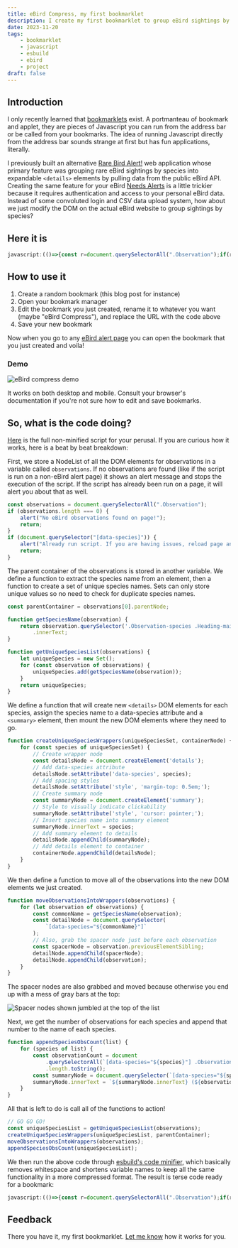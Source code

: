 ```yaml
---
title: eBird Compress, my first bookmarklet
description: I create my first bookmarklet to group eBird sightings by species
date: 2023-11-20
tags:
    - bookmarklet
    - javascript
    - esbuild
    - ebird
    - project
draft: false
---
```


## Introduction

I only recently learned that [bookmarklets](https://thehistoryoftheweb.com/postscript/wait-whats-a-bookmarklet/) exist. A portmanteau of bookmark and applet, they are pieces of Javascript you can run from the address bar or be called from your bookmarks. The idea of running Javascript directly from the address bar sounds strange at first but has fun applications, literally.

I previously built an alternative [Rare Bird Alert!](https://parkerdavis.dev/projects/rba/) web application whose primary feature was grouping rare eBird sightings by species into expandable `<details>` elements by pulling data from the public eBird API. Creating the same feature for your eBird [Needs Alerts](https://ebird.org/alerts) is a little trickier because it requires authentication and access to your personal eBird data. Instead of some convoluted login and CSV data upload system, how about we just modify the DOM on the actual eBird website to group sightings by species?

## Here it is

```js
javascript:(()=>{const r=document.querySelectorAll(".Observation");if(r.length===0){alert("No eBird observations found on page!");return}if(document.querySelector("[data-species]")){alert("Already run script. If you are having issues, reload page and try again.");return}const c=r[0].parentNode;function i(t){return t.querySelector(".Observation-species .Heading-main").innerText}function u(t){let e=new Set;for(const n of t){const o=i(n);e.add(o)}return e}function p(t,e){for(const n of t){const o=document.createElement("details");o.setAttribute("data-species",n),o.setAttribute("style","margin-top: 0.5em");const s=document.createElement("summary");s.setAttribute("style","cursor: pointer; list-style:"),s.innerText=n,o.appendChild(s),e.appendChild(o)}}function d(t){for(let e of t){const n=i(e),o=document.querySelector(`[data-species="${n}"]`),s=e.previousElementSibling;o.appendChild(s),o.appendChild(e)}}function l(t){for(species of t){const e=document.querySelectorAll(`[data-species="${species}"] .Observation`).length.toString(),n=document.querySelector(`[data-species="${species}"] summary`);n.innerText=`${n.innerText} (${e})`}}const a=u(r);p(a,c),d(r),l(a)})();
```

## How to use it

1. Create a random bookmark (this blog post for instance)
2. Open your bookmark manager
3. Edit the bookmark you just created, rename it to whatever you want (maybe "eBird Compress"), and replace the URL with the code above
4. Save your new bookmark

Now when you go to any [eBird alert page](https://ebird.org/alert/summary?sid=SN36093&sortBy=obsDt&o=desc) you can open the bookmark that you just created and voila!

### Demo

![eBird compress demo](./ebird-compress-demo.gif)

It works on both desktop and mobile. Consult your browser's documentation if you're not sure how to edit and save bookmarks.

## So, what is the code doing?

[Here](https://github.com/parkerdavis1/eBird-compress-bookmarklet/blob/main/script.js) is the full non-minified script for your perusal. If you are curious how it works, here is a beat by beat breakdown:

First, we store a NodeList of all the DOM elements for observations in a variable called `observations`. If no observations are found (like if the script is run on a non-eBird alert page) it shows an alert message and stops the execution of the script. If the script has already been run on a page, it will alert you about that as well.

```js
const observations = document.querySelectorAll(".Observation");
if (observations.length === 0) {
	alert("No eBird observations found on page!");
	return;
}
if (document.querySelector("[data-species]")) {
	alert("Already run script. If you are having issues, reload page and try again.");
	return;
}
```

The parent container of the observations is stored in another variable. We define a function to extract the species name from an element, then a function to create a set of unique species names. Sets can only store unique values so no need to check for duplicate species names.

```js
const parentContainer = observations[0].parentNode;

function getSpeciesName(observation) {
    return observation.querySelector('.Observation-species .Heading-main')
        .innerText;
}

function getUniqueSpeciesList(observations) {
    let uniqueSpecies = new Set();
    for (const observation of observations) {
        uniqueSpecies.add(getSpeciesName(observation));
    }
    return uniqueSpecies;
}
```

We define a function that will create new `<details>` DOM elements for each species, assign the species name to a data-species attribute and a `<summary>` element, then mount the new DOM elements where they need to go.

```js
function createUniqueSpeciesWrappers(uniqueSpeciesSet, containerNode) {
    for (const species of uniqueSpeciesSet) {
        // Create wrapper node
        const detailsNode = document.createElement('details');
        // Add data-species attribute
        detailsNode.setAttribute('data-species', species);
        // Add spacing styles
        detailsNode.setAttribute('style', 'margin-top: 0.5em;');
        // Create summary node
        const summaryNode = document.createElement('summary');
        // Style to visually indicate clickability
        summaryNode.setAttribute('style', 'cursor: pointer;');
        // Insert species name into summary element
        summaryNode.innerText = species;
        // Add summary element to details
        detailsNode.appendChild(summaryNode);
        // Add details element to container
        containerNode.appendChild(detailsNode);
    }
}
```

We then define a function to move all of the observations into the new DOM elements we just created.

```js
function moveObservationsIntoWrappers(observations) {
    for (let observation of observations) {
        const commonName = getSpeciesName(observation);
        const detailNode = document.querySelector(
            `[data-species="${commonName}"]`
        );
        // Also, grab the spacer node just before each observation
        const spacerNode = observation.previousElementSibling;
        detailNode.appendChild(spacerNode);
        detailNode.appendChild(observation);
    }
}
```

The spacer nodes are also grabbed and moved because otherwise you end up with a mess of gray bars at the top:

![Spacer nodes shown jumbled at the top of the list](./spacers.png)

Next, we get the number of observations for each species and append that number to the name of each species.

```js
function appendSpeciesObsCount(list) {
	for (species of list) {
		const observationCount = document
			.querySelectorAll(`[data-species="${species}"] .Observation`)
			.length.toString();
		const summaryNode = document.querySelector(`[data-species="${species}"] summary`);
		summaryNode.innerText = `${summaryNode.innerText} (${observationCount})`;
	}
}
```

All that is left to do is call all of the functions to action!

```js
// GO GO GO!
const uniqueSpeciesList = getUniqueSpeciesList(observations);
createUniqueSpeciesWrappers(uniqueSpeciesList, parentContainer);
moveObservationsIntoWrappers(observations);
appendSpeciesObsCount(uniqueSpeciesList);
```

We then run the above code through [esbuild's code minifier](https://esbuild.github.io/api/#minify), which basically removes whitespace and shortens variable names to keep all the same functionality in a more compressed format. The result is terse code ready for a bookmark:

```js
javascript:(()=>{const r=document.querySelectorAll(".Observation");if(r.length===0){alert("No eBird observations found on page!");return}if(document.querySelector("[data-species]")){alert("Already run script. If you are having issues, reload page and try again.");return}const c=r[0].parentNode;function i(t){return t.querySelector(".Observation-species .Heading-main").innerText}function u(t){let e=new Set;for(const n of t){const o=i(n);e.add(o)}return e}function p(t,e){for(const n of t){const o=document.createElement("details");o.setAttribute("data-species",n),o.setAttribute("style","margin-top: 0.5em");const s=document.createElement("summary");s.setAttribute("style","cursor: pointer; list-style:"),s.innerText=n,o.appendChild(s),e.appendChild(o)}}function d(t){for(let e of t){const n=i(e),o=document.querySelector(`[data-species="${n}"]`),s=e.previousElementSibling;o.appendChild(s),o.appendChild(e)}}function l(t){for(species of t){const e=document.querySelectorAll(`[data-species="${species}"] .Observation`).length.toString(),n=document.querySelector(`[data-species="${species}"] summary`);n.innerText=`${n.innerText} (${e})`}}const a=u(r);p(a,c),d(r),l(a)})();
```

## Feedback

There you have it, my first bookmarklet. [Let me know](mailto:hello@parkerdavis.dev) how it works for you.
